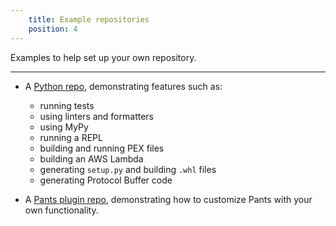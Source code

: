 ```yaml
---
    title: Example repositories
    position: 4
---
```


Examples to help set up your own repository.

---

* A [Python repo](https://github.com/pantsbuild/example-python), demonstrating features such as:
     * running tests
     * using linters and formatters
     * using MyPy
     * running a REPL
     * building and running PEX files
     * building an AWS Lambda
     * generating `setup.py` and building `.whl` files
     * generating Protocol Buffer code

* A [Pants plugin repo](https://github.com/pantsbuild/example-plugin), demonstrating how to customize Pants with your own functionality.